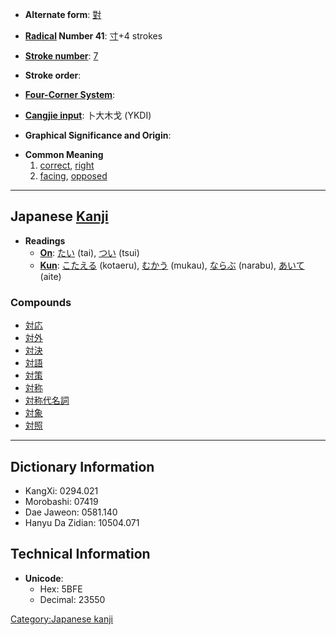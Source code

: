 * '''Alternate form''': [[對]]

* '''[[Wiktionary:Chinese radical index| Radical]] Number 41''': [[Wiktionary:Chinese radical index 寸|寸]]+4 strokes

* '''[[Wiktionary:Chinese total strokes index|Stroke number]]''': [[Wiktionary:Chinese total strokes index 7|7]]

* '''Stroke order''': 

* '''[[Wiktionary:Chinese four corner index|Four-Corner System]]''': 

* '''[[Wiktionary:Chinese Cangjie index|Cangjie input]]''': 卜大木戈 (YKDI)

* '''Graphical Significance and Origin''': 

* '''Common Meaning'''
*# [[correct]], [[right]]
*# [[facing]], [[oppose]]d

----

== Japanese [[Kanji]] ==

* '''Readings'''
** '''[[On]]''': [[たい]] (tai), [[つい]] (tsui)
** '''[[Kun]]''': [[こたえる]] (kotaeru), [[むかう]] (mukau), [[ならぶ]] (narabu), [[あいて]] (aite)

===Compounds===
*[[対応]]
*[[対外]]
*[[対決]]
*[[対語]]
*[[対策]]
*[[対称]]
*[[対称代名詞]]
*[[対象]]
*[[対照]]


----

== Dictionary Information ==

* KangXi: 0294.021
* Morobashi: 07419
* Dae Jaweon: 0581.140
* Hanyu Da Zidian: 10504.071

== Technical Information ==

* '''Unicode''':
** Hex: 5BFE
** Decimal: 23550

[[Category:Japanese kanji]]
